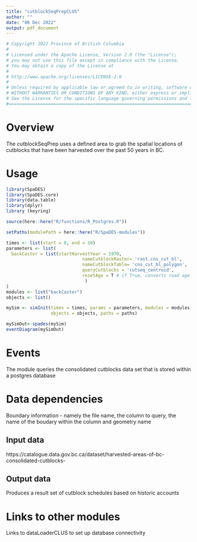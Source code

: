 ```yaml
---
title: "cutblockSeqPrepCLUS"
author: ""
date: "06 Dec 2022"
output: pdf_document
---
```

```r
# Copyright 2022 Province of British Columbia
# 
# Licensed under the Apache License, Version 2.0 (the "License");
# you may not use this file except in compliance with the License.
# You may obtain a copy of the License at
# 
# http://www.apache.org/licenses/LICENSE-2.0
# 
# Unless required by applicable law or agreed to in writing, software distributed under the License is distributed on an "AS IS" BASIS,
# WITHOUT WARRANTIES OR CONDITIONS OF ANY KIND, either express or implied.
# See the License for the specific language governing permissions and limitations under the License.
#===========================================================================================
```
# Overview

The cutblockSeqPrep uses a defined area to grab the spatial locations of cutblocks that have been harvested over the past 50 years in BC.

# Usage

```r
library(SpaDES)
library(SpaDES.core)
library(data.table)
library(dplyr)
library (keyring)

source(here::here("R/functions/R_Postgres.R"))

setPaths(modulePath = here::here("R/SpaDES-modules"))

times <- list(start = 0, end = 10)
parameters <- list(
  backCastor = list(startHarvestYear = 1970,
                             nameCutblockRaster= 'rast.cns_cut_bl', 
                             nameCutblockTable= 'cns_cut_bl_polygon', 
                             queryCutblocks = 'cutseq_centroid',
                             resetAge = T # if True, converts road age and status from it's time sequence of simulation (e.g., simulated in year 1, 2, 3 etc.) to the time since the road was created or used (i.e., end time - roadyear and end time - roadstatus) which inverts the sequence (e.g., road was built 3, 2, 1 years ago)
                              )
)
modules <- list("backCastor")
objects <- list()

mySim <- simInit(times = times, params = parameters, modules = modules,
                 objects = objects, paths = paths)

mySimOut<-spades(mySim)
eventDiagram(mySimOut)
```

# Events

The module queries the consolidated cutblocks data set that is stored within a postgres database

# Data dependencies

Boundary information - namely the file name, the column to query, the name of the boudary within the column and geometry name

## Input data

https://catalogue.data.gov.bc.ca/dataset/harvested-areas-of-bc-consolidated-cutblocks-

## Output data

Produces a result set of cutblock schedules based on historic accounts

# Links to other modules

Links to dataLoaderCLUS to set up database connectivity

